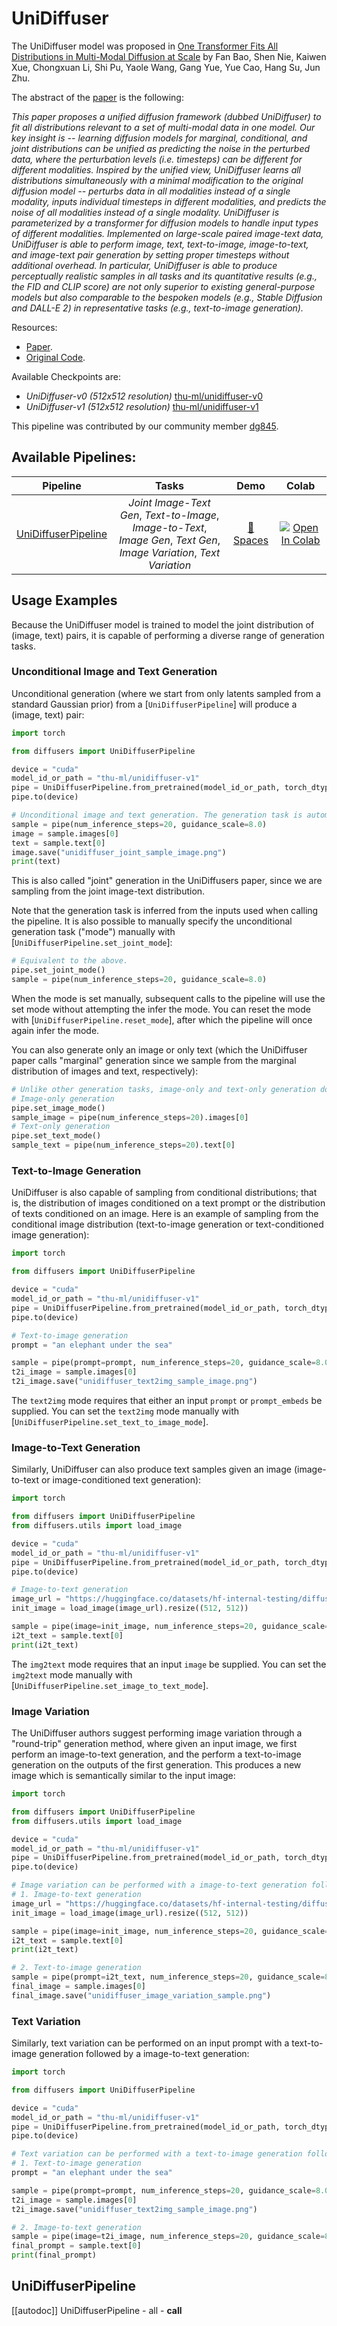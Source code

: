 <!--Copyright 2023 The HuggingFace Team. All rights reserved.

Licensed under the Apache License, Version 2.0 (the "License"); you may not use this file except in compliance with
the License. You may obtain a copy of the License at

http://www.apache.org/licenses/LICENSE-2.0

Unless required by applicable law or agreed to in writing, software distributed under the License is distributed on
an "AS IS" BASIS, WITHOUT WARRANTIES OR CONDITIONS OF ANY KIND, either express or implied. See the License for the
specific language governing permissions and limitations under the License.
-->

# UniDiffuser

The UniDiffuser model was proposed in [One Transformer Fits All Distributions in Multi-Modal Diffusion at Scale](https://arxiv.org/abs/2303.06555) by Fan Bao, Shen Nie, Kaiwen Xue, Chongxuan Li, Shi Pu, Yaole Wang, Gang Yue, Yue Cao, Hang Su, Jun Zhu.

The abstract of the [paper](https://arxiv.org/abs/2303.06555) is the following:

*This paper proposes a unified diffusion framework (dubbed UniDiffuser) to fit all distributions relevant to a set of multi-modal data in one model. Our key insight is -- learning diffusion models for marginal, conditional, and joint distributions can be unified as predicting the noise in the perturbed data, where the perturbation levels (i.e. timesteps) can be different for different modalities. Inspired by the unified view, UniDiffuser learns all distributions simultaneously with a minimal modification to the original diffusion model -- perturbs data in all modalities instead of a single modality, inputs individual timesteps in different modalities, and predicts the noise of all modalities instead of a single modality. UniDiffuser is parameterized by a transformer for diffusion models to handle input types of different modalities. Implemented on large-scale paired image-text data, UniDiffuser is able to perform image, text, text-to-image, image-to-text, and image-text pair generation by setting proper timesteps without additional overhead. In particular, UniDiffuser is able to produce perceptually realistic samples in all tasks and its quantitative results (e.g., the FID and CLIP score) are not only superior to existing general-purpose models but also comparable to the bespoken models (e.g., Stable Diffusion and DALL-E 2) in representative tasks (e.g., text-to-image generation).*

Resources:

* [Paper](https://arxiv.org/abs/2303.06555).
* [Original Code](https://github.com/thu-ml/unidiffuser).

Available Checkpoints are:
- *UniDiffuser-v0 (512x512 resolution)* [thu-ml/unidiffuser-v0](https://huggingface.co/thu-ml/unidiffuser-v0)
- *UniDiffuser-v1 (512x512 resolution)* [thu-ml/unidiffuser-v1](https://huggingface.co/thu-ml/unidiffuser-v1)

This pipeline was contributed by our community member [dg845](https://github.com/dg845).

## Available Pipelines:

| Pipeline | Tasks | Demo | Colab |
|:---:|:---:|:---:|:---:|
| [UniDiffuserPipeline](https://github.com/huggingface/diffusers/blob/main/src/diffusers/pipelines/pipeline_unidiffuser.py) | *Joint Image-Text Gen*, *Text-to-Image*, *Image-to-Text*,<br> *Image Gen*, *Text Gen*, *Image Variation*, *Text Variation* | [🤗 Spaces](https://huggingface.co/spaces/thu-ml/unidiffuser) | [![Open In Colab](https://colab.research.google.com/assets/colab-badge.svg)](https://colab.research.google.com/github/huggingface/notebooks/blob/main/diffusers/unidiffuser.ipynb) |

## Usage Examples

Because the UniDiffuser model is trained to model the joint distribution of (image, text) pairs, it is capable of performing a diverse range of generation tasks.

### Unconditional Image and Text Generation

Unconditional generation (where we start from only latents sampled from a standard Gaussian prior) from a [`UniDiffuserPipeline`] will produce a (image, text) pair:

```python
import torch

from diffusers import UniDiffuserPipeline

device = "cuda"
model_id_or_path = "thu-ml/unidiffuser-v1"
pipe = UniDiffuserPipeline.from_pretrained(model_id_or_path, torch_dtype=torch.float16)
pipe.to(device)

# Unconditional image and text generation. The generation task is automatically inferred.
sample = pipe(num_inference_steps=20, guidance_scale=8.0)
image = sample.images[0]
text = sample.text[0]
image.save("unidiffuser_joint_sample_image.png")
print(text)
```

This is also called "joint" generation in the UniDiffusers paper, since we are sampling from the joint image-text distribution.

Note that the generation task is inferred from the inputs used when calling the pipeline.
It is also possible to manually specify the unconditional generation task ("mode") manually with [`UniDiffuserPipeline.set_joint_mode`]:

```python
# Equivalent to the above.
pipe.set_joint_mode()
sample = pipe(num_inference_steps=20, guidance_scale=8.0)
```

When the mode is set manually, subsequent calls to the pipeline will use the set mode without attempting the infer the mode.
You can reset the mode with [`UniDiffuserPipeline.reset_mode`], after which the pipeline will once again infer the mode.

You can also generate only an image or only text (which the UniDiffuser paper calls "marginal" generation since we sample from the marginal distribution of images and text, respectively):

```python
# Unlike other generation tasks, image-only and text-only generation don't use classifier-free guidance
# Image-only generation
pipe.set_image_mode()
sample_image = pipe(num_inference_steps=20).images[0]
# Text-only generation
pipe.set_text_mode()
sample_text = pipe(num_inference_steps=20).text[0]
```

### Text-to-Image Generation

UniDiffuser is also capable of sampling from conditional distributions; that is, the distribution of images conditioned on a text prompt or the distribution of texts conditioned on an image.
Here is an example of sampling from the conditional image distribution (text-to-image generation or text-conditioned image generation):

```python
import torch

from diffusers import UniDiffuserPipeline

device = "cuda"
model_id_or_path = "thu-ml/unidiffuser-v1"
pipe = UniDiffuserPipeline.from_pretrained(model_id_or_path, torch_dtype=torch.float16)
pipe.to(device)

# Text-to-image generation
prompt = "an elephant under the sea"

sample = pipe(prompt=prompt, num_inference_steps=20, guidance_scale=8.0)
t2i_image = sample.images[0]
t2i_image.save("unidiffuser_text2img_sample_image.png")
```

The `text2img` mode requires that either an input `prompt` or `prompt_embeds` be supplied. You can set the `text2img` mode manually with [`UniDiffuserPipeline.set_text_to_image_mode`].

### Image-to-Text Generation

Similarly, UniDiffuser can also produce text samples given an image (image-to-text or image-conditioned text generation):

```python
import torch

from diffusers import UniDiffuserPipeline
from diffusers.utils import load_image

device = "cuda"
model_id_or_path = "thu-ml/unidiffuser-v1"
pipe = UniDiffuserPipeline.from_pretrained(model_id_or_path, torch_dtype=torch.float16)
pipe.to(device)

# Image-to-text generation
image_url = "https://huggingface.co/datasets/hf-internal-testing/diffusers-images/resolve/main/unidiffuser/unidiffuser_example_image.jpg"
init_image = load_image(image_url).resize((512, 512))

sample = pipe(image=init_image, num_inference_steps=20, guidance_scale=8.0)
i2t_text = sample.text[0]
print(i2t_text)
```

The `img2text` mode requires that an input `image` be supplied. You can set the `img2text` mode manually with [`UniDiffuserPipeline.set_image_to_text_mode`].

### Image Variation

The UniDiffuser authors suggest performing image variation through a "round-trip" generation method, where given an input image, we first perform an image-to-text generation, and the perform a text-to-image generation on the outputs of the first generation.
This produces a new image which is semantically similar to the input image:

```python
import torch

from diffusers import UniDiffuserPipeline
from diffusers.utils import load_image

device = "cuda"
model_id_or_path = "thu-ml/unidiffuser-v1"
pipe = UniDiffuserPipeline.from_pretrained(model_id_or_path, torch_dtype=torch.float16)
pipe.to(device)

# Image variation can be performed with a image-to-text generation followed by a text-to-image generation:
# 1. Image-to-text generation
image_url = "https://huggingface.co/datasets/hf-internal-testing/diffusers-images/resolve/main/unidiffuser/unidiffuser_example_image.jpg"
init_image = load_image(image_url).resize((512, 512))

sample = pipe(image=init_image, num_inference_steps=20, guidance_scale=8.0)
i2t_text = sample.text[0]
print(i2t_text)

# 2. Text-to-image generation
sample = pipe(prompt=i2t_text, num_inference_steps=20, guidance_scale=8.0)
final_image = sample.images[0]
final_image.save("unidiffuser_image_variation_sample.png")
```

### Text Variation


Similarly, text variation can be performed on an input prompt with a text-to-image generation followed by a image-to-text generation:

```python
import torch

from diffusers import UniDiffuserPipeline

device = "cuda"
model_id_or_path = "thu-ml/unidiffuser-v1"
pipe = UniDiffuserPipeline.from_pretrained(model_id_or_path, torch_dtype=torch.float16)
pipe.to(device)

# Text variation can be performed with a text-to-image generation followed by a image-to-text generation:
# 1. Text-to-image generation
prompt = "an elephant under the sea"

sample = pipe(prompt=prompt, num_inference_steps=20, guidance_scale=8.0)
t2i_image = sample.images[0]
t2i_image.save("unidiffuser_text2img_sample_image.png")

# 2. Image-to-text generation
sample = pipe(image=t2i_image, num_inference_steps=20, guidance_scale=8.0)
final_prompt = sample.text[0]
print(final_prompt)
```

## UniDiffuserPipeline
[[autodoc]] UniDiffuserPipeline
	- all
	- __call__
